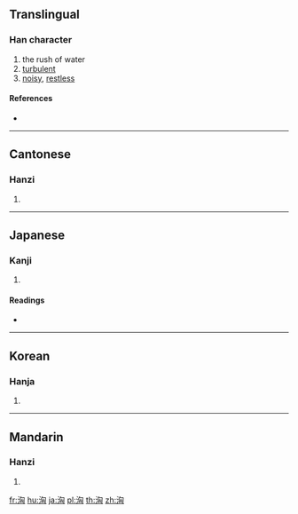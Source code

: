 {{also|汹}}
==Translingual==

===Han character===
{{Han char|rn=85|rad=水|as=06|sn=9|four=37120|canj=EPUK}}

# the rush of water
# [[turbulent]]
# [[noisy]], [[restless]]

====References====
* {{Han ref|kx=0622.130|dkj=17417|dj=1018.110|hdz=31614.010|uh=6D36|ud=27958|bh=ACA4|bd=44196}}

----

==Cantonese==

===Hanzi===
{{yue-hanzi|jyut=|y=hung1|sim=汹}}

# {{defn|lang=yue|sort=水06}}

----

==Japanese==

===Kanji===
{{ja-kanji|grade=|rs=水06}}

# {{defn|lang=ja|sort=水06}}

====Readings====
* {{ja-readings|on=[[きょう]] (kyō)|kun=[[わく]] (waku)}}

----

==Korean==

===Hanja===
{{ko-hanja|hangeul=흉|eumhun=|rv=hyung|mr=hyung|y=hyung}}

# {{defn|lang=ko|sort=水06}}

----

==Mandarin==

===Hanzi===
{{cmn-hanzi|sim=汹|pin=[[huáng]] ([[huang2]]), [[xiōng]] ([[xiong1]])|wg=huang<sup>2</sup>, hsiung<sup>1</sup>}}

# {{defn|lang=cmn|sort=水06}}

[[fr:洶]]
[[hu:洶]]
[[ja:洶]]
[[pl:洶]]
[[th:洶]]
[[zh:洶]]